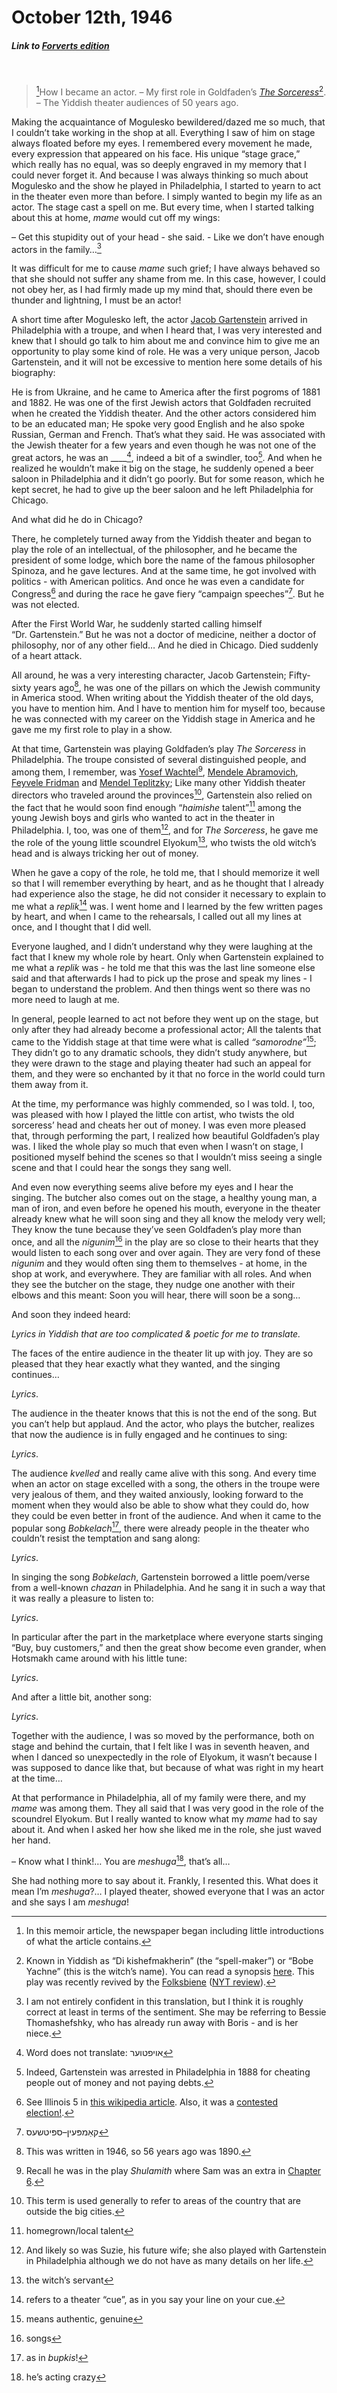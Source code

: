 # October 12th, 1946

##### _Link to [Forverts edition](https://www.nli.org.il/en/newspapers/frw/1946/10/12/01/)_ {.unnumbered}

<br>

> ^[In this memoir article, the newspaper began including little introductions of what the article contains.]How I became an actor. -- My first role in Goldfaden's <a href="(https://en.wikipedia.org/wiki/The_Sorceress_(play)">_The Sorceress_</a>^[Known in Yiddish as "Di kishefmakherin" (the "spell-maker") or "Bobe Yachne" (this is the witch's name). You can read a synopsis <a href="https://web.uwm.edu/yiddish-stage/plotting-yiddish-drama/di-kishefmakherin">here</a>. This play was recently revived by the <a href="https://nytf.org/the-sorceress/">Folksbiene</a> (<a href="https://www.google.com/url?sa=t&rct=j&q=&esrc=s&source=web&cd=&cad=rja&uact=8&ved=2ahUKEwj6yNao9I6BAxUXlokEHbtYBX8QFnoECCIQAQ&url=https%3A%2F%2Fwww.nytimes.com%2F2019%2F12%2F18%2Ftheater%2Freview-the-sorceress-yiddish.html&usg=AOvVaw1rrFq-N8ca6AyZIiFJeOWI&opi=89978449">NYT review</a>).]. -- The Yiddish theater audiences of 50 years ago.

Making the acquaintance of Mogulesko bewildered/dazed me so much, that I couldn't take working in the shop at all. Everything I saw of him on stage always floated before my eyes. I remembered every movement he made, every expression that appeared on his face. His unique "stage grace," which really has no equal, was so deeply engraved in my memory that I could never forget it. And because I was always thinking so much about Mogulesko and the show he played in Philadelphia, I started to yearn to act in the theater even more than before.
I simply wanted to begin my life as an actor. The stage cast a spell on me. But every time, when I started talking about this at home, _mame_ would cut off my wings:

-- Get this stupidity out of your head - she said. - Like we don't have enough actors in the family...^[I am not entirely confident in this translation, but I think it is roughly correct at least in terms of the sentiment. She may be referring to Bessie Thomashefshky, who has already run away with Boris - and is her niece.]

It was difficult for me to cause _mame_ such grief; I have always behaved so that she should not suffer any shame from me. In this case, however, I could not obey her, as I had firmly made up my mind that, should there even be thunder and lightning, I must be an actor!

A short time after Mogulesko left, the actor [Jacob Gartenstein](https://www.museumoffamilyhistory.com/yt/lex/G/gartenstein-jacob.htm) arrived in Philadelphia with a troupe, and when I heard that, I was very interested and knew that I should go talk to him about me and convince him to give me an opportunity to play some kind of role. He was a very unique person, Jacob Gartenstein, and it will not be excessive to mention here some details of his biography:

He is from Ukraine, and he came to America after the first pogroms of 1881 and 1882. He was one of the first Jewish actors that Goldfaden recruited when he created the Yiddish theater. And the other actors considered him to be an educated man; He spoke very good English and he also spoke Russian, German and French. That's what they said. He was associated with the Jewish theater for a few years and even though he was not one of the great actors, he was an ____^[Word does not translate: אויפטוער], indeed a bit of a swindler, too^[Indeed, Gartenstein was arrested in Philadelphia in 1888 for cheating people out of money and not paying debts.]. And when he realized he wouldn't make it big on the stage, he suddenly opened a beer saloon in Philadelphia and it didn't go poorly. But for some reason, which he kept secret, he had to give up the beer saloon and he left Philadelphia for Chicago.

And what did he do in Chicago? 

There, he completely turned away from the Yiddish theater and began to play the role of an intellectual, of the philosopher, and he became the president of some lodge, which bore the name of the famous philosopher Spinoza, and he gave lectures. And at the same time, he got involved with politics - with American politics. And once he was even a candidate for Congress^[See Illinois 5 in <a href="https://en.wikipedia.org/wiki/1920_United_States_House_of_Representatives_elections#Illinois">this wikipedia article</a>. Also, it was a <a href="https://www.amazon.com/Contested-Election-Jacob-Gartenstein-Adolph-Sabath/dp/0265117615">contested election!</a>.] and during the race he gave fiery "campaign speeches"^[קאַמפּעין–ספּיטשעס]. But he was not elected.

After the First World War, he suddenly started calling himself "Dr. Gartenstein." But he was not a doctor of medicine, neither a doctor of philosophy, nor of any other field... 
And he died in Chicago. Died suddenly of a heart attack.

All around, he was a very interesting character, Jacob Gartenstein; Fifty-sixty years ago^[This was written in 1946, so 56 years ago was 1890.], he was one of the pillars on which the Jewish community in America stood. When writing about the Yiddish theater of the old days, you have to mention him. And I have to mention him for myself too, because he was connected with my career on the Yiddish stage in America and he gave me my first role to play in a show.

At that time, Gartenstein was playing Goldfaden's play _The Sorceress_ in Philadelphia. The troupe consisted of several distinguished people, and among them, I remember, was [Yosef Wachtel](https://www.museumoffamilyhistory.com/yt/lex/V/vakhtel-yosef.htm)^[Recall he was in the play _Shulamith_ where Sam was an extra in <a href="https://sjspielman.github.io/sam-kasten/chapters/06_1946-10-03.html">Chapter 6</a>.], [Mendele Abramovich](https://www.museumoffamilyhistory.com/yt/lex/A/abramovich-max.htm), [Feyvele Fridman](https://www.museumoffamilyhistory.com/yt/lex/F/fridman-feyvele.htm) and [Mendel Teplitzky](https://www.museumoffamilyhistory.com/yt/lex/T/teplitzky-mendel.htm); Like many other Yiddish theater directors who traveled around the provinces^[This term is used generally to refer to areas of the country that are outside the big cities.], Gartenstein also relied on the fact that he would soon find enough "_haimishe_ talent"^[homegrown/local talent] among the young Jewish boys and girls who wanted to act in the theater in Philadelphia. I, too, was one of them^[And likely so was Suzie, his future wife; she also played with Gartenstein in Philadelphia although we do not have as many details on her life.], and for _The Sorceress_, he gave me the role of the young little scoundrel Elyokum^[the witch's servant], who twists the old witch's head and is always tricking her out of money.


When he gave a copy of the role, he told me, that I should memorize it well so that I will remember everything by heart, and as he thought that I already had experience also the stage, he did not consider it necessary to explain to me what a _replik_^[refers to a theater "cue", as in you say your line on your cue.] was. I went home and I learned by the few written pages by heart, and when I came to the rehearsals, I called out all my lines at once, and I thought that I did well.

Everyone laughed, and I didn't understand why they were laughing at the fact that I knew my whole role by heart. Only when Gartenstein explained to me what a _replik_ was - he told me that this was the last line someone else said and that afterwards I had to pick up the prose and speak my lines - I began to understand the problem. And then things went so there was no more need to laugh at me.


In general, people learned to act not before they went up on the stage, but only after they had already become a professional actor; All the talents that came to the Yiddish stage at that time were what is called _"samorodne"_^[means authentic, genuine]; They didn't go to any dramatic schools, they didn't study anywhere, but they were drawn to the stage and playing theater had such an appeal for them, and they were so enchanted by it that no force in the world could turn them away from it.



At the time, my performance was highly commended, so I was told. I, too, was pleased with how I played the little con artist, who twists the old sorceress' head and cheats her out of money. I was even more pleased that, through performing the part, I realized how beautiful Goldfaden’s play was. I liked the whole play so much that even when I wasn't on stage, I positioned myself behind the scenes so that I wouldn't miss seeing a single scene and that I could hear the songs they sang well.

And even now everything seems alive before my eyes and I hear the singing. The butcher also comes out on the stage, a healthy young man, a man of iron, and even before he opened his mouth, everyone in the theater already knew what he will soon sing and they all know the melody very well; They know the tune because they've seen Goldfaden's play more than once, and all the _nigunim_^[songs] in the play are so close to their hearts that they would listen to each song over and over again. They are very fond of these _nigunim_ and they would often sing them to themselves - at home, in the shop at work, and everywhere. They are familiar with all roles. And when they see the butcher on the stage, they nudge one another with their elbows and this meant: Soon you will hear, there will soon be a song...

And soon they indeed heard:

_Lyrics in Yiddish that are too complicated & poetic for me to translate._



The faces of the entire audience in the theater lit up with joy. They are so pleased that they hear exactly what they wanted, and the singing continues...

_Lyrics_.

The audience in the theater knows that this is not the end of the song. But you can't help but applaud. And the actor, who plays the butcher, realizes that now the audience is in fully engaged and  he continues to sing:

_Lyrics_.

The audience _kvelled_ and really came alive with this song. And every time when an actor on stage excelled with a song, the others in the troupe were very jealous of them, and they waited anxiously, looking forward to the moment when they would also be able to show what they could do, how they could be even better in front of the audience. And when it came to the popular song _Bobkelach_^[as in _bupkis_!], there were already people in the theater who couldn't resist the temptation and sang along:

_Lyrics_.

In singing the song _Bobkelach_, Gartenstein borrowed a little poem/verse from a well-known _chazan_ in Philadelphia. And he sang it in such a way that it was really a pleasure to listen to:

_Lyrics_.


In particular after the part in the marketplace where everyone starts singing "Buy, buy customers," and then the great show become even grander, when Hotsmakh came around with his little tune:

_Lyrics_.


And after a little bit, another song:

_Lyrics_.

Together with the audience, I was so moved by the performance, both on stage and behind the curtain, that I felt like I was in seventh heaven, and when I danced so unexpectedly in the role of Elyokum, it wasn't because I was supposed to dance like that, but because of what was right in my heart at the time...

At that performance in Philadelphia, all of my family were there, and my _mame_ was among them. They all said that I was very good in the role of the scoundrel Elyokum. But I really wanted to know what my _mame_ had to say about it. And when I asked her how she liked me in the role, she just waved her hand.

-- Know what I think!... You are _meshuga_^[he's acting crazy], that's all...

She had nothing more to say about it. Frankly, I resented this. What does it mean I'm _meshuga_?... I played theater, showed everyone that I was an actor and she says I am _meshuga_!


